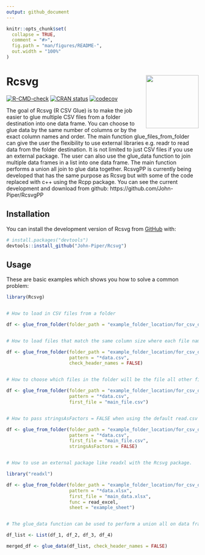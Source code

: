 ```yaml
---
output: github_document
---
```


<!-- README.md is generated from README.Rmd. Please edit that file -->

```r
knitr::opts_chunk$set(
  collapse = TRUE,
  comment = "#>",
  fig.path = "man/figures/README-",
  out.width = "100%"
)
```

# Rcsvg <img src='man/figures/logo.png' align="right" height="138.5" /></a>

<!-- badges: start -->
[![R-CMD-check](https://github.com/John-Piper/Rcsvg/workflows/R-CMD-check/badge.svg)](https://github.com/John-Piper/Rcsvg/actions)
[![CRAN status](https://www.r-pkg.org/badges/version/Rcsvg)](https://CRAN.R-project.org/package=Rcsvg)
[![codecov](https://codecov.io/gh/John-Piper/Rcsvg/branch/main/graph/badge.svg)](https://codecov.io/gh/John-Piper/Rcsvg?branch=main)
<!-- badges: end -->

The goal of Rcsvg (R CSV Glue) is to make the job easier to glue multiple CSV files from a folder destination into one data frame.  You can choose to glue data by the same number of columns or by the exact column names and order.  The main function glue_files_from_folder can give the user the flexibility to use external libraries e.g. readr to read data from the folder destination.  It is not limited to just CSV files if you use an external package.  The user can also use the glue_data function to join multiple data frames in a list into one data frame.  The main function performs a union all join to glue data together.  RcsvgPP is currently being developed that has the same purpose as Rcsvg but with some of the code replaced with c++ using the Rcpp package.  You can see the current development and download from github: https://github.com/John-Piper/RcsvgPP

## Installation

You can install the development version of Rcsvg from [GitHub](https://github.com/) with:

``` r
# install.packages("devtools")
devtools::install_github("John-Piper/Rcsvg")
```

## Usage

These are basic examples which shows you how to solve a common problem:

```r
library(Rcsvg)


# How to load in CSV files from a folder

df <- glue_from_folder(folder_path = "example_folder_location/for_csv_data/")


# How to load files that match the same column size where each file name ends with data

df <- glue_from_folder(folder_path = "example_folder_location/for_csv_data/",
                       pattern = "*data.csv",
                       check_header_names = FALSE)


# How to choose which files in the folder will be the file all other files have to match to be glued

df <- glue_from_folder(folder_path = "example_folder_location/for_csv_data/",
                       pattern = "*data.csv",
                       first_file = "main_file.csv")


# How to pass stringsAsFactors = FALSE when using the default read.csv when loading CSV files from a folder

df <- glue_from_folder(folder_path = "example_folder_location/for_csv_data/",
                       pattern = "*data.csv",
                       first_file = "main_file.csv",
                       stringsAsFactors = FALSE)


# How to use an external package like readxl with the Rcsvg package.

library("readxl")

df <- glue_from_folder(folder_path = "example_folder_location/for_csv_data/",
                       pattern = "*data.xlsx",
                       first_file = "main_data.xlsx",
                       func = read_excel,
                       sheet = "example_sheet")


# The glue_data function can be used to perform a union all on data frames in a list. Only the data frames that match the first data frame in the list will be glued together to make a single data frame.  The glue_from_folder function is wrapper around the glue_data function.

df_list <- List(df_1, df_2, df_3, df_4)

merged_df <- glue_data(df_list, check_header_names = FALSE)



```




